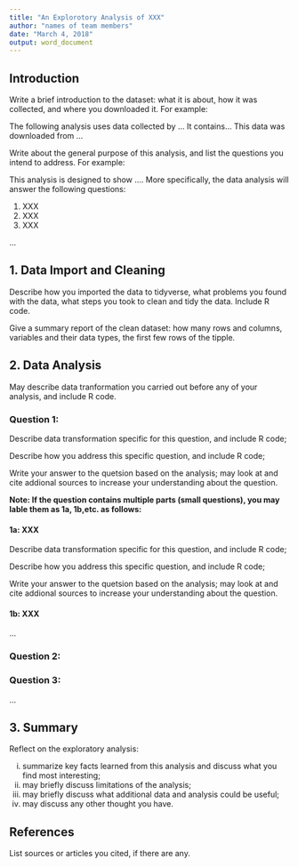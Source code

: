 ---
title: "An Explorotory Analysis of XXX"
author: "names of team members"
date: "March 4, 2018"
output: word_document
---


## Introduction

Write a brief introduction to the dataset: what it is about, how it was collected, and where you downloaded it. For example:

The following analysis uses data collected by ...  It contains... This data was downloaded from ... 


Write about the general purpose of this analysis, and list the questions you intend to address. For example:

This analysis is designed to show .... More specifically, the data analysis will answer the following questions:

1.  XXX
2.  XXX
3.  XXX

...


## 1. Data Import and Cleaning

Describe how you imported the data to tidyverse, what problems you found with the data, what steps you took to clean and tidy the data. Include R code.

Give a summary report of the clean dataset: how many rows and columns, variables and their data types, the first few rows of the tipple.

## 2. Data Analysis 

May describe data tranformation you carried out before any of your analysis, and include R code.


### Question 1: 

Describe data transformation specific for this question, and include R code;

Describe how you address this specific question, and include R code;

Write your answer to the quetsion based on the analysis; may look at and cite addional sources to increase your understanding about the question.


**Note: If the question contains multiple parts (small questions), you may lable them as 1a, 1b,etc. as follows:**


#### 1a: XXX

Describe data transformation specific for this question, and include R code;

Describe how you address this specific question, and include R code;

Write your answer to the quetsion based on the analysis; may look at and cite addional sources to increase your understanding about the question.


#### 1b: XXX

...


### Question 2: 




### Question 3: 


...



## 3. Summary

Reflect on the exploratory analysis: 

(i)	summarize key facts learned from this analysis and discuss what you find most interesting;
(ii) may briefly discuss limitations of the analysis;
(iii)	may briefly discuss what additional data and analysis could be useful;
(iv) may discuss any other thought you have.


## References

List sources or articles you cited, if there are any.


